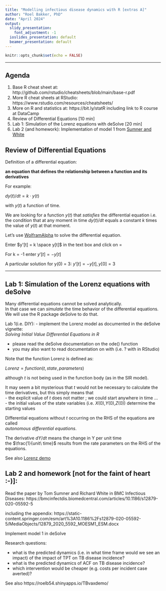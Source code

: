 ```yaml
---
title: "Modelling infectious disease dynamics with R [extras A]"
author: "Roel Bakker, PhD"
date: "April 2024"
output:
  slidy_presentation:
    font_adjustment: -1
  ioslides_presentation: default
  beamer_presentation: default
---
```


```r
knitr::opts_chunk$set(echo = FALSE)
```

*****
## Agenda 

1. Base R cheat sheet at: http://github.com/rstudio/cheatsheets/blob/main/base-r.pdf
2. More R cheat sheets at RStudio: https://www.rstudio.com/resources/cheatsheets/
3. More on R and statistics at: https://bit.ly/statR including link to R course at DataCamp
4. Review of Differential Equations [10 min]
5. Lab 1: Simulation of the Lorenz equations with deSolve [20 min]
6. Lab 2 (and homework): Implementation of model 1 from [Sumner and White](https://bmcinfectdis.biomedcentral.com/articles/10.1186/s12879-020-05592-5)

## Review of Differential Equations

Definition of a differential equation:

**an equation that defines the relationship between a function and its derivatives**

For example:

$dy(t)/dt = k \cdot y(t)$

with $y(t)$ a function of time. 

We are looking for a function $y(t)$ that _satisfies_ the differential equation i.e.  
the condition that at any moment in time $dy(t)/dt$ equals a constant $k$ times   
the value of $y(t)$ at that moment.  

Let's use [WolframAlpha](https://www.wolframalpha.com/) to solve the differential equation.  

Enter $y'[t] = k \space y[t]$ in the text box and click on $=$   

For k = -1 enter $y'[t] = -y[t]$  

A particular solution for y(0) = 3: $y'[t] = -y[t], y[0]=3$  


*****

## Lab 1: Simulation of the Lorenz equations with deSolve

Many differential equations cannot be solved analytically.  
In that case we can _simulate_ the time behavior of the differential equations.  
We will use the R package deSolve to do that.  

Lab 1(i.e. DIY):
- implement the Lorenz model as documented in the deSolve vignette:  
  _Solving Initial Value Differential Equations in R_

- please read the deSolve documentation on the ode() function   
- you may also want to read documentation on with (i.e. ? with in RStudio)

Note that the function Lorenz is defined as:  

$Lorenz = function(t, state, parameters)$

although $t$ is not being used in the function body (as in the SIR model).  

It may seem a bit mysterious that $t$ would not be necessary to calculate the    
time derivatives, but this simply means that   
- the explicit value of $t$ does not matter ; we could start anywhere in time ...  
- the initial values of the state variables (i.e. $X(0)$,$Y(0)$,$Z(0)$) determine the starting values  

Differential equations without $t$ occurring on the RHS of the equations are called  
_autonomous differential equations_.  

The derivative $dY/dt$ means the change in Y per unit time   
the $\frac{1}{unit\ time}$ results from the rate parameters on the RHS of the equations.

See also [Lorenz demo](https://roelb54.shinyapps.io/devdataproduct)

## Lab 2 and homework [not for the faint of heart :-)]: 

Read the paper by Tom Sumner and Richard White in BMC Infectious Diseases:
https://bmcinfectdis.biomedcentral.com/articles/10.1186/s12879-020-05592-5

including the appendix:
https://static-content.springer.com/esm/art%3A10.1186%2Fs12879-020-05592-5/MediaObjects/12879_2020_5592_MOESM1_ESM.docx

Implement model 1 in deSolve

Research questions:  

- what is the predicted dynamics (i.e. in what time frame would we see an impact) of the impact of TPT on TB disease incidence?  
- what is the predicted dynamics of ACF on TB disease incidence?  
- which intervention would be cheaper (e.g. costs per incident case averted)?  

See also https://roelb54.shinyapps.io/TBvaxdemo/




